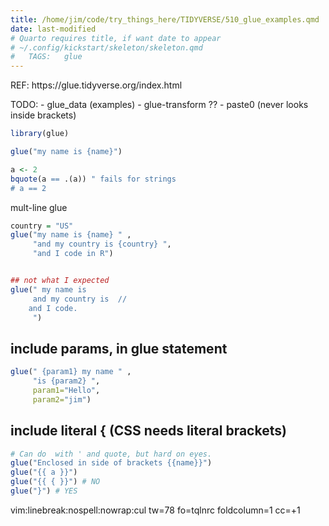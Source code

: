 ```yaml
---
title: /home/jim/code/try_things_here/TIDYVERSE/510_glue_examples.qmd
date: last-modified
# Quarto requires title, if want date to appear
# ~/.config/kickstart/skeleton/skeleton.qmd
#   TAGS:   glue
---
```

REF: https://glue.tidyverse.org/index.html


TODO:
- glue_data (examples)
- glue-transform ??
- paste0 (never looks inside brackets)

```r
library(glue)

```
```r
glue("my name is {name}")

a <- 2
bquote(a == .(a)) " fails for strings
# a == 2
```

mult-line glue
```r
country = "US"
glue("my name is {name} " ,
     "and my country is {country} ",
     "and I code in R")


## not what I expected
glue(" my name is   
     and my country is  //
    and I code.
     ")
```

## include params, in glue statement
```r
glue(" {param1} my name " ,
     "is {param2} ",
     param1="Hello",
     param2="jim")
```
## include literal {  (CSS needs literal brackets)
```r
# Can do  with ' and quote, but hard on eyes.
glue("Enclosed in side of brackets {{name}}")
glue("{{ a }}")
glue("{{ { }}") # NO
glue("}") # YES
```






vim:linebreak:nospell:nowrap:cul tw=78 fo=tqlnrc foldcolumn=1 cc=+1
